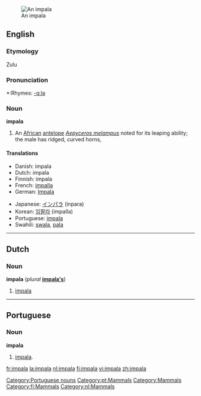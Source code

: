{{see|Impala}}
[[Image:Black-faced impala.jpg|thumb|An impala]]
==English==

{{wikipedia}}

===Etymology===
Zulu

===Pronunciation===
*:Rhymes: [[Rhymes:English:-ɑːlə|-ɑːlə]]

===Noun===
'''impala'''

# An [[African]] [[antelope]] ''[[Aepyceros melampus]]'' noted for its leaping ability; the male has ridged, curved horns,

====Translations====
{{top}}
*Danish: impala {{g|Danish}}
*Dutch: impala {{m}}
*Finnish: impala
*French: [[impalla]] {{m}}
*German: [[Impala]] {{f}}
{{mid}}
*Japanese: [[インパラ]] (inpara)
*Korean: [[임팔라]] (impalla)
*Portuguese: [[#Portuguese|impala]] {{mf}}
*Swahili: [[swala]], [[pala]]
{{bottom}}

----

==Dutch==

===Noun===
'''impala''' {{m}} (''plural'' '''[[impala's]]''')

# [[#English|impala]]

----

==Portuguese==

===Noun===
'''impala''' {{mf}}

# [[#English|impala]].

[[Category:Portuguese nouns]]
[[Category:pt:Mammals]]
[[Category:Mammals]]
[[Category:fi:Mammals]]
[[Category:nl:Mammals]]

[[fr:impala]]
[[la:impala]]
[[nl:impala]]
[[fi:impala]]
[[vi:impala]]
[[zh:impala]]